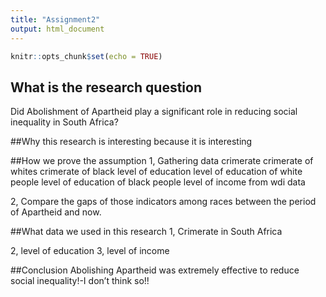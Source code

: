 ```yaml
---
title: "Assignment2"
output: html_document
---
```


```r
knitr::opts_chunk$set(echo = TRUE)
```
## What is the research question
Did Abolishment of Apartheid play a significant role in reducing social inequality in South Africa?

##Why this research is interesting
because it is interesting

##How we prove the assumption
1, Gathering data
  crimerate
    crimerate of whites
    crimerate of black
  level of education
    level of education of white people
    level of education of black people
  level of income
    from wdi data

2, Compare the gaps of those indicators among races between the period of Apartheid and now.

##What data we used in this research
1, Crimerate in South Africa
  
2, level of education
3, level of income


##Conclusion
Abolishing Apartheid was extremely effective to reduce social inequality!-I don't think so!!